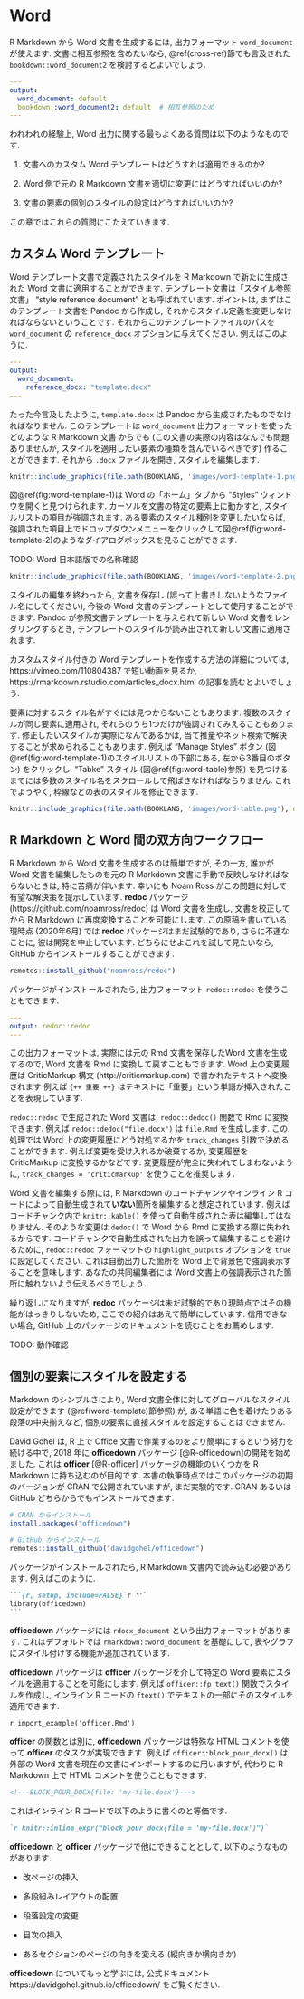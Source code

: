 # Word {#word}

R Markdown から Word 文書を生成するには, 出力フォーマット `word_document` が使えます. 文書に相互参照を含めたいなら, \@ref(cross-ref)節でも言及された `bookdown::word_document2` を検討するとよいでしょう.

```yaml
---
output:
  word_document: default
  bookdown::word_document2: default  # 相互参照のため
---
```

われわれの経験上, Word 出力に関する最もよくある質問は以下のようなものです.

1. 文書へのカスタム Word テンプレートはどうすれば適用できるのか?

1. Word 側で元の R Markdown 文書を適切に変更にはどうすればいいのか?

1. 文書の要素の個別のスタイルの設定はどうすればいいのか?

この章ではこれらの質問にこたえていきます.

## カスタム Word テンプレート {#word-template}

Word テンプレート文書\index{テンプレート!Word}で定義されたスタイルを R Markdown で新たに生成された Word 文書に適用することができます. テンプレート文書は「スタイル参照文書」 "style reference document" とも呼ばれています. ポイントは, まずはこのテンプレート文書を Pandoc から作成し, それからスタイル定義を変更しなければならないということです. それからこのテンプレートファイルのパスを `word_document`\index{出力オプション!reference\_docx} の `reference_docx` オプションに与えてください. 例えばこのように.

```yaml
---
output:
  word_document:
    reference_docx: "template.docx"
---
```

たった今言及したように, `template.docx` は Pandoc から生成されたものでなければなりません. このテンプレートは `word_document` 出力フォーマットを使ったどのような R Markdown 文書 からでも (この文書の実際の内容はなんでも問題ありませんが, スタイルを適用したい要素の種類を含んでいるべきです) 作ることができます. それから `.docx` ファイルを開き, スタイルを編集します.

```r
knitr::include_graphics(file.path(BOOKLANG, 'images/word-template-1.png'), dpi = NA)
```

図\@ref(fig:word-template-1)は Word の「ホーム」タブから "Styles" ウィンドウを開くと見つけられます. カーソルを文書の特定の要素上に動かすと, スタイルリストの項目が強調されます. ある要素のスタイル種別を変更したいならば, 強調された項目上でドロップダウンメニューをクリックして図\@ref(fig:word-template-2)のようなダイアログボックスを見ることができます.

TODO: Word 日本語版での名称確認

```r
knitr::include_graphics(file.path(BOOKLANG, 'images/word-template-2.png'), dpi = NA)
```

スタイルの編集を終わったら, 文書を保存し (誤って上書きしないようなファイル名にしてください), 今後の Word 文書のテンプレートとして使用することができます. Pandoc が参照文書テンプレートを与えられて新しい Word 文書をレンダリングするとき, テンプレートのスタイルが読み出されて新しい文書に適用されます.

カスタムスタイル付きの Word テンプレートを作成する方法の詳細については, https://vimeo.com/110804387 で短い動画を見るか, https://rmarkdown.rstudio.com/articles_docx.html の記事を読むとよいでしょう.

要素に対するスタイル名がすぐには見つからないこともあります. 複数のスタイルが同じ要素に適用され, それらのうち1つだけが強調されてみえることもあります. 修正したいスタイルが実際になんであるかは, 当て推量やネット検索で解決することが求められることもあります. 例えば "Manage Styles" ボタン (図\@ref(fig:word-template-1)のスタイルリストの下部にある, 左から3番目のボタン) をクリックし, "Tabke" スタイル (図\@ref(fig:word-table)参照) を見つけるまでには多数のスタイル名をスクロールして飛ばさなければならりません. これでようやく, 枠線などの表のスタイルを修正できます.

```r
knitr::include_graphics(file.path(BOOKLANG, 'images/word-table.png'), dpi = NA)
```

## R Markdown と Word 間の双方向ワークフロー {#word-redoc}

R Markdown から Word 文書を生成する\index{Word!Rmdとの入出力}のは簡単ですが, その一方, 誰かが Word 文書を編集したものを元の R Markdown 文書に手動で反映しなければならないときは, 特に苦痛が伴います. 幸いにも Noam Ross がこの問題に対して有望な解決策を提示しています. **redoc** パッケージ\index{R パッケージ!redoc} (https://github.com/noamross/redoc) は Word 文書を生成し, 文書を校正してから R Markdown に再度変換することを可能にします. この原稿を書いている現時点 (2020年6月) では **redoc** パッケージはまだ試験的であり, さらに不運なことに, 彼は開発を中止しています. どちらにせよこれを試して見たいなら, GitHub からインストールすることができます.

```r
remotes::install_github("noamross/redoc")
```

パッケージがインストールされたら, 出力フォーマット `redoc::redoc` を使うこともできます.

```yaml
---
output: redoc::redoc
---
```

この出力フォーマットは, 実際には元の Rmd 文書を保存したWord 文書を生成するので, Word 文書を Rmd に変換して戻すこともできます. Word 上の変更履歴は CriticMarkup 構文\index{CriticMarkup} (http://criticmarkup.com) で書かれたテキストへ変換されます 例えば `{++ 重要 ++}` はテキストに「重要」という単語が挿入されたことを表現しています.

`redoc::redoc` で生成された Word 文書は, `redoc::dedoc()` 関数で Rmd に変換できます. 例えば `redoc::dedoc("file.docx")` は `file.Rmd` を生成します. この処理では Word 上の変更履歴にどう対処するかを `track_changes` 引数で決めることができます. 例えば変更を受け入れるか破棄するか, 変更履歴を CriticMarkup に変換するかなどです. 変更履歴が完全に失われてしまわないように, `track_changes = 'criticmarkup'` を使うことを推奨します.

Word 文書を編集する際には, R Markdown のコードチャンクやインライン R コードによって自動生成されて**いない**箇所を編集すると想定されています. 例えばコードチャンク内で `knitr::kable()` を使って自動生成された表は編集してはなりません. そのような変更は `dedoc()` で Word から Rmd に変換する際に失われるからです. コードチャンクで自動生成された出力を誤って編集することを避けるために, `redoc::redoc` フォーマットの `highlight_outputs` オプションを `true`に設定してください. これは自動出力した箇所を Word 上で背景色で強調表示することを意味します. あなたの共同編集者には Word 文書上の強調表示された箇所に触れないよう伝えるべきでしょう.

繰り返しになりますが, **redoc** パッケージは未だ試験的であり現時点ではその機能がはっきりしないため, ここでの紹介はあえて簡単にしています. 信用できない場合, GitHub 上のパッケージのドキュメントを読むことをお薦めします.

TODO: 動作確認

## 個別の要素にスタイルを設定する {#word-officedown}

Markdown のシンプルさにより, Word 文書全体に対してグローバルなスタイル設定ができます (\@ref(word-template)節参照) が, ある単語に色を着けたりある段落の中央揃えなど, 個別の要素に直接スタイルを設定することはできません.

David Gohel は, R 上で Office 文書で作業するのをより簡単にするという努力を続ける中で, 2018 年に **officedown** パッケージ\index{R パッケージ!officedown} [@R-officedown]の開発を始めました. これは **officer**\index{R パッケージ!officer} [@R-officer] パッケージの機能のいくつかを R Markdown に持ち込むのが目的です. 本書の執筆時点ではこのパッケージの初期のバージョンが CRAN で公開されていますが, まだ実験的です. CRAN あるいは GitHub どちらからでもインストールできます.

```r
# CRAN からインストール
install.packages("officedown")

# GitHub からインストール
remotes::install_github("davidgohel/officedown")
```

パッケージがインストールされたら, R Markdown 文書内で読み込む必要があります. 例えばこのように.

````md
```{r, setup, include=FALSE}`r ''`
library(officedown)
```
````

**officedown** パッケージには `rdocx_document` という出力フォーマットがあります. これはデフォルトでは `rmarkdown::word_document` を基礎にして, 表やグラフにスタイル付けする機能が追加されています.

**officedown** パッケージは **officer** パッケージを介して特定の Word 要素にスタイルを適用することを可能にします. 例えば `officer::fp_text()` 関数でスタイルを作成し, インライン R コードの `ftext()` でテキストの一部にそのスタイルを適用できます.

`r import_example('officer.Rmd')`

**officer** の関数とは別に, **officedown** パッケージは特殊な HTML コメントを使って **officer** のタスクが実現できます. 例えば `officer::block_pour_docx()` は外部の Word 文書を現在の文書にインポート\index{Word!外部文書のインポート}するのに用いますが, 代わりに R Markdown 上で HTML コメントを使うこともできます.

```html
<!---BLOCK_POUR_DOCX{file: 'my-file.docx'}--->
```

これはインライン R コードで以下のように書くのと等価です.

```md
`r knitr::inline_expr("block_pour_docx(file = 'my-file.docx')")`
```

**officedown** と **officer** パッケージで他にできることとして, 以下のようなものがあります.

- 改ページの挿入

- 多段組みレイアウトの配置

- 段落設定の変更

- 目次の挿入

- あるセクションのページの向きを変える (縦向きか横向きか)

**officedown** についてもっと学ぶには, 公式ドキュメント https://davidgohel.github.io/officedown/ をご覧ください.
